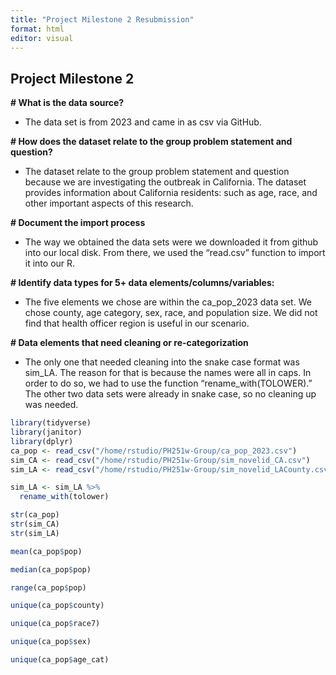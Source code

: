 ```yaml
---
title: "Project Milestone 2 Resubmission"
format: html
editor: visual
---
```


## Project Milestone 2

**\# What is the data source?**

-   The data set is from 2023 and came in as csv via GitHub.

**\# How does the dataset relate to the group problem statement and question?**

-   The dataset relate to the group problem statement and question because we are investigating the outbreak in California. The dataset provides information about California residents: such as age, race, and other important aspects of this research.

**\# Document the import process**

-   The way we obtained the data sets were we downloaded it from github into our local disk. From there, we used the "read.csv" function to import it into our R.

**\# Identify data types for 5+ data elements/columns/variables:**

-   The five elements we chose are within the ca_pop_2023 data set. We chose county, age category, sex, race, and population size. We did not find that health officer region is useful in our scenario.

**\# Data elements that need cleaning or re-categorization**

-   The only one that needed cleaning into the snake case format was sim_LA. The reason for that is because the names were all in caps. In order to do so, we had to use the function "rename_with(TOLOWER)." The other two data sets were already in snake case, so no cleaning up was needed.

```r
library(tidyverse)
library(janitor)
library(dplyr)
ca_pop <- read_csv("/home/rstudio/PH251w-Group/ca_pop_2023.csv")
sim_CA <- read_csv("/home/rstudio/PH251w-Group/sim_novelid_CA.csv")
sim_LA <- read_csv("/home/rstudio/PH251w-Group/sim_novelid_LACounty.csv")
```

```r
sim_LA <- sim_LA %>%
  rename_with(tolower)
```

```r
str(ca_pop)
str(sim_CA)
str(sim_LA)
```

```r
mean(ca_pop$pop)
```

```r
median(ca_pop$pop)
```

```r
range(ca_pop$pop)
```

```r
unique(ca_pop$county)
```

```r
unique(ca_pop$race7)
```

```r
unique(ca_pop$sex)
```

```r
unique(ca_pop$age_cat)
```
